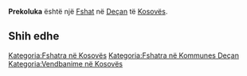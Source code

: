 {{Fshat në Kosovës
 | Emri                = Prekoluka
| sqi_V_name = Prekolukë
| sqi_V_FULL_NAME_RO = Prekolukë Prekolluk Prekolluku
| sqi_V_FULL_NAME_ND_RO = Prekoluke Prekolluk Prekolluku
| sqi_V_SORT_NAME_RG = PREKOLUKE PREKOLLUK PREKOLLUKU
| sqi_V_FULL_NAME_RG = Prekolukë Prekolluk Prekolluku
| sqi_V_FULL_NAME_ND_RG = Prekoluke Prekolluk Prekolluku
| srp_N_name = Prekoluka
| srp_N_FULL_NAME_RO = Prekoluka
| srp_N_FULL_NAME_ND_RO = Prekoluka
| srp_N_SORT_NAME_RG = PREKOLUKA
| srp_N_FULL_NAME_RG = Prekoluka
| srp_N_FULL_NAME_ND_RG = Prekoluka
| std_V_name = Prekoimpa
| std_V_FULL_NAME_RO = Prekoimpa Preklukaj
| std_V_FULL_NAME_ND_RO = Prekoimpa Preklukaj
| std_V_SORT_NAME_RG = PREKOIMPA PREKLUKAJ
| std_V_FULL_NAME_RG = Prekoimpa Preklukaj
| std_V_FULL_NAME_ND_RG = Prekoimpa Preklukaj

 | Emri (Rasa dhanore) = 
 | Figura              = 
 | Shteti              = Kosovo
 | Komuna              = Deçan
 | Kodi postar         = 
 | Sipërfaqja          = 

 | Popullsia           = 

 | Regj. i popullsisë  = 
 | Dend. e popullsisë  = 
 | Faqja zyrtare       = 
 <!--- Koordinatat ----> 
 | Gjerësia            = 42.507778
 | Gjatësia            = 20.339167
 | Lartësia            = 
}}
'''Prekoluka''' është një [[Fshat]] në [[Deçan]] të [[Kosovës]].

<!-- == Gjeografia == -->
<!-- == Historia == -->
<!-- == Demografia == -->
== Shih edhe ==
{{Komuna Deçan}}
{{Kosovo-Administrata-Cung}}

[[Kategoria:Fshatra në Kosovës]]
[[Kategoria:Fshatra në Kommunes Deçan]]
[[Kategoria:Vendbanime në Kosovës]]